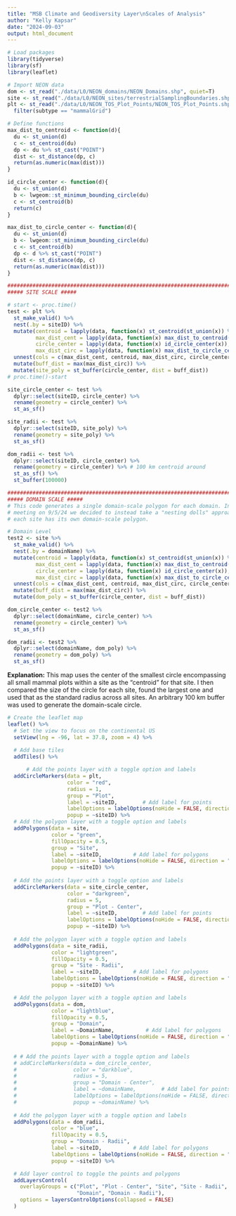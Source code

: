 ```yaml
---
title: "MSB Climate and Geodiversity Layer\nScales of Analysis"
author: "Kelly Kapsar"
date: "2024-09-03"
output: html_document
---
```


```r

# Load packages
library(tidyverse)
library(sf)
library(leaflet)

# Import NEON data 
dom <- st_read("./data/L0/NEON_domains/NEON_Domains.shp", quiet=T)
site <- st_read("./data/L0/NEON_sites/terrestrialSamplingBoundaries.shp", quiet=T)
plt <- st_read("./data/L0/NEON_TOS_Plot_Points/NEON_TOS_Plot_Points.shp", quiet=T) %>% 
  filter(subtype == "mammalGrid")

# Define functions 
max_dist_to_centroid <- function(d){
  du <- st_union(d)
  c <- st_centroid(du)
  dp <- du %>% st_cast("POINT")
  dist <- st_distance(dp, c)
  return(as.numeric(max(dist)))
}

id_circle_center <- function(d){
  du <- st_union(d)
  b <- lwgeom::st_minimum_bounding_circle(du)
  c <- st_centroid(b)
  return(c)
}

max_dist_to_circle_center <- function(d){
  du <- st_union(d)
  b <- lwgeom::st_minimum_bounding_circle(du)
  c <- st_centroid(b)
  dp <- d %>% st_cast("POINT")
  dist <- st_distance(dp, c)
  return(as.numeric(max(dist)))
}

################################################################################
##### SITE SCALE ##### 

# start <- proc.time()
test <- plt %>% 
  st_make_valid() %>% 
  nest(.by = siteID) %>% 
  mutate(centroid = lapply(data, function(x) st_centroid(st_union(x)) %>% st_set_crs(4326)), 
         max_dist_cent = lapply(data, function(x) max_dist_to_centroid(x)), 
         circle_center = lapply(data, function(x) id_circle_center(x)), 
         max_dist_circ = lapply(data, function(x) max_dist_to_circle_center(x))) %>% 
  unnest(cols = c(max_dist_cent, centroid, max_dist_circ, circle_center)) %>% 
  mutate(buff_dist = max(max_dist_circ)) %>% 
  mutate(site_poly = st_buffer(circle_center, dist = buff_dist))
# proc.time()-start

site_circle_center <- test %>% 
  dplyr::select(siteID, circle_center) %>% 
  rename(geometry = circle_center) %>% 
  st_as_sf()

site_radii <- test %>% 
  dplyr::select(siteID, site_poly) %>% 
  rename(geometry = site_poly) %>% 
  st_as_sf()

dom_radii <- test %>% 
  dplyr::select(siteID, circle_center) %>% 
  rename(geometry = circle_center) %>% # 100 km centroid around 
  st_as_sf() %>% 
  st_buffer(100000)

```

```r
################################################################################
##### DOMAIN SCALE ##### 
# This code generates a single domain-scale polygon for each domain. In MSU MSB 
# meeting on 9/5/24 we decided to instead take a "nesting dolls" approach where
# each site has its own domain-scale polygon. 

# Domain Level 
test2 <- site %>% 
  st_make_valid() %>% 
  nest(.by = domainName) %>% 
  mutate(centroid = lapply(data, function(x) st_centroid(st_union(x)) %>% st_set_crs(4326)), 
         max_dist_cent = lapply(data, function(x) max_dist_to_centroid(x)), 
         circle_center = lapply(data, function(x) id_circle_center(x)), 
         max_dist_circ = lapply(data, function(x) max_dist_to_circle_center(x))) %>% 
  unnest(cols = c(max_dist_cent, centroid, max_dist_circ, circle_center)) %>% 
  mutate(buff_dist = max(max_dist_circ)) %>% 
  mutate(dom_poly = st_buffer(circle_center, dist = buff_dist))

dom_circle_center <- test2 %>% 
  dplyr::select(domainName, circle_center) %>% 
  rename(geometry = circle_center) %>% 
  st_as_sf()

dom_radii <- test2 %>% 
  dplyr::select(domainName, dom_poly) %>% 
  rename(geometry = dom_poly) %>% 
  st_as_sf()

```

**Explanation:** This map uses the center of the smallest circle encompassing all small mammal plots within a site as the "centroid" for that site. I then compared the size of the circle for each site, found the largest one and used that as the standard radius across all sites. An arbitrary 100 km buffer was used to generate the domain-scale circle. 

```r

# Create the leaflet map
leaflet() %>%
  # Set the view to focus on the continental US
  setView(lng = -96, lat = 37.8, zoom = 4) %>%
  
  # Add base tiles
  addTiles() %>%

      # Add the points layer with a toggle option and labels
  addCircleMarkers(data = plt, 
                   color = "red", 
                   radius = 1, 
                   group = "Plot",
                   label = ~siteID,        # Add label for points
                   labelOptions = labelOptions(noHide = FALSE, direction = "auto"), # Keep labels visible
                   popup = ~siteID) %>%
  # Add the polygon layer with a toggle option and labels
  addPolygons(data = site, 
              color = "green", 
              fillOpacity = 0.5, 
              group = "Site",
              label = ~siteID,          # Add label for polygons
              labelOptions = labelOptions(noHide = FALSE, direction = "auto"), # Keep labels visible
              popup = ~siteID) %>%
    
  # Add the points layer with a toggle option and labels
  addCircleMarkers(data = site_circle_center, 
                   color = "darkgreen", 
                   radius = 5, 
                   group = "Plot - Center",
                   label = ~siteID,        # Add label for points
                   labelOptions = labelOptions(noHide = FALSE, direction = "auto"), # Keep labels visible
                   popup = ~siteID) %>%
  
  # Add the polygon layer with a toggle option and labels
  addPolygons(data = site_radii, 
              color = "lightgreen", 
              fillOpacity = 0.5, 
              group = "Site - Radii",
              label = ~siteID,          # Add label for polygons
              labelOptions = labelOptions(noHide = FALSE, direction = "auto"), # Keep labels visible
              popup = ~siteID) %>%

  # Add the polygon layer with a toggle option and labels
  addPolygons(data = dom,
              color = "lightblue",
              fillOpacity = 0.5,
              group = "Domain",
              label = ~DomainName,          # Add label for polygons
              labelOptions = labelOptions(noHide = FALSE, direction = "auto"), # Keep labels visible
              popup = ~DomainName) %>%
  
  # # Add the points layer with a toggle option and labels
  # addCircleMarkers(data = dom_circle_center, 
  #                  color = "darkblue", 
  #                  radius = 5, 
  #                  group = "Domain - Center",
  #                  label = ~domainName,        # Add label for points
  #                  labelOptions = labelOptions(noHide = FALSE, direction = "auto"), # Keep labels visible
  #                  popup = ~domainName) %>%
  
  # Add the polygon layer with a toggle option and labels
  addPolygons(data = dom_radii, 
              color = "blue", 
              fillOpacity = 0.5, 
              group = "Domain - Radii",
              label = ~siteID,          # Add label for polygons
              labelOptions = labelOptions(noHide = FALSE, direction = "auto"), # Keep labels visible
              popup = ~siteID) %>%

  # Add layer control to toggle the points and polygons
  addLayersControl(
    overlayGroups = c("Plot", "Plot - Center", "Site", "Site - Radii", 
                      "Domain", "Domain - Radii"),
    options = layersControlOptions(collapsed = FALSE)
  )

```
